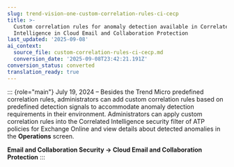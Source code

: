 ```yaml
---
slug: trend-vision-one-custom-correlation-rules-ci-cecp
title: >-
  Custom correlation rules for anomaly detection available in Correlated
  Intelligence in Cloud Email and Collaboration Protection
last_updated: '2025-09-08'
ai_context:
  source_file: custom-correlation-rules-ci-cecp.md
  conversion_date: '2025-09-08T23:42:21.191Z'
conversion_status: converted
translation_ready: true
---
```


::: {role="main"}
July 19, 2024 – Besides the Trend Micro predefined correlation rules, administrators can add custom correlation rules based on predefined detection signals to accommodate anomaly detection requirements in their environment. Administrators can apply custom correlation rules into the Correlated Intelligence security filter of ATP policies for Exchange Online and view details about detected anomalies in the **Operations** screen.

**Email and Collaboration Security → Cloud Email and Collaboration Protection**
:::
